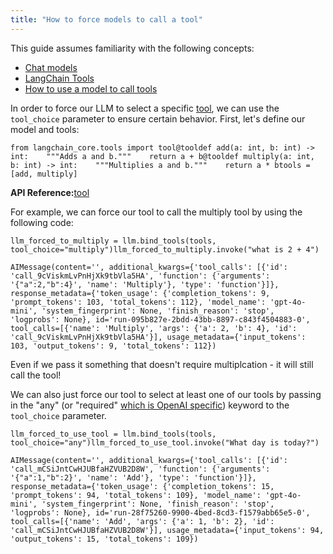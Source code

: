 ```yaml
---
title: "How to force models to call a tool"
---
```


<Info>
  This guide assumes familiarity with the following concepts:

  * [Chat models](/src/oss/concepts/chat_models)
  * [LangChain Tools](/src/oss/concepts/tools)
  * [How to use a model to call tools](/src/oss/how_to/tool_calling)
</Info>

In order to force our LLM to select a specific [tool](/src/oss/concepts/tools), we can use the `tool_choice` parameter to ensure certain behavior. First, let's define our model and tools:

```
from langchain_core.tools import tool@tooldef add(a: int, b: int) -> int:    """Adds a and b."""    return a + b@tooldef multiply(a: int, b: int) -> int:    """Multiplies a and b."""    return a * btools = [add, multiply]
```

**API Reference:**[tool](https://python.langchain.com/api_reference/core/tools/langchain_core.tools.convert.tool.html)

For example, we can force our tool to call the multiply tool by using the following code:

```
llm_forced_to_multiply = llm.bind_tools(tools, tool_choice="multiply")llm_forced_to_multiply.invoke("what is 2 + 4")
```

```
AIMessage(content='', additional_kwargs={'tool_calls': [{'id': 'call_9cViskmLvPnHjXk9tbVla5HA', 'function': {'arguments': '{"a":2,"b":4}', 'name': 'Multiply'}, 'type': 'function'}]}, response_metadata={'token_usage': {'completion_tokens': 9, 'prompt_tokens': 103, 'total_tokens': 112}, 'model_name': 'gpt-4o-mini', 'system_fingerprint': None, 'finish_reason': 'stop', 'logprobs': None}, id='run-095b827e-2bdd-43bb-8897-c843f4504883-0', tool_calls=[{'name': 'Multiply', 'args': {'a': 2, 'b': 4}, 'id': 'call_9cViskmLvPnHjXk9tbVla5HA'}], usage_metadata={'input_tokens': 103, 'output_tokens': 9, 'total_tokens': 112})
```

Even if we pass it something that doesn't require multiplcation - it will still call the tool!

We can also just force our tool to select at least one of our tools by passing in the "any" (or "required" [which is OpenAI specific](https://python.langchain.com/api_reference/openai/chat_models/langchain_openai.chat_models.base.BaseChatOpenAI.html#langchain_openai.chat_models.base.BaseChatOpenAI.bind_tools)) keyword to the `tool_choice` parameter.

```
llm_forced_to_use_tool = llm.bind_tools(tools, tool_choice="any")llm_forced_to_use_tool.invoke("What day is today?")
```

```
AIMessage(content='', additional_kwargs={'tool_calls': [{'id': 'call_mCSiJntCwHJUBfaHZVUB2D8W', 'function': {'arguments': '{"a":1,"b":2}', 'name': 'Add'}, 'type': 'function'}]}, response_metadata={'token_usage': {'completion_tokens': 15, 'prompt_tokens': 94, 'total_tokens': 109}, 'model_name': 'gpt-4o-mini', 'system_fingerprint': None, 'finish_reason': 'stop', 'logprobs': None}, id='run-28f75260-9900-4bed-8cd3-f1579abb65e5-0', tool_calls=[{'name': 'Add', 'args': {'a': 1, 'b': 2}, 'id': 'call_mCSiJntCwHJUBfaHZVUB2D8W'}], usage_metadata={'input_tokens': 94, 'output_tokens': 15, 'total_tokens': 109})
```
